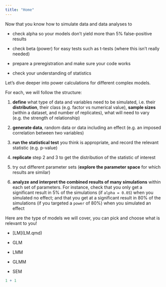 ```yaml
---
title: "Home"
---
```


Now that you know how to simulate data and data analyses to

-   check alpha so your models don't yield more than 5% false-positive results

-   check beta (power) for easy tests such as t-tests (where this isn't really needed)

-   prepare a preregistration and make sure your code works

-   check your understanding of statistics

Let's dive deeper into power calculations for different complex models.

For each, we will follow the structure:

1.  **define** what type of data and variables need to be simulated, i.e. their **distribution**, their class (e.g. factor vs numerical value), **sample sizes** (within a dataset, and number of replicates), what will need to vary (e.g. the strength of relationship)

2.  **generate data**, random data or data including an effect (e.g. an imposed correlation between two variables)

3.  **run the statistical test** you think is appropriate, and record the relevant statistic (e.g. p-value)

4.  **replicate** step 2 and 3 to get the distribution of the statistic of interest

5.  try out different parameter sets (**explore the parameter space** for which results are similar)

6.  **analyze and interpret the combined results of many simulations** within each set of parameters. For instance, check that you only get a significant result in 5% of the simulations (if `alpha = 0.05`) when you simulated no effect; and that you get at a significant result in 80% of the simulations (if you targeted a `power` of 80%) when you simulated an effect

Here are the type of models we will cover, you can pick and choose what is relevant to you!

-   \[LM\](LM.qmd)

-   GLM

-   LMM

-   GLMM

-   SEM

```r
1 + 1
```
